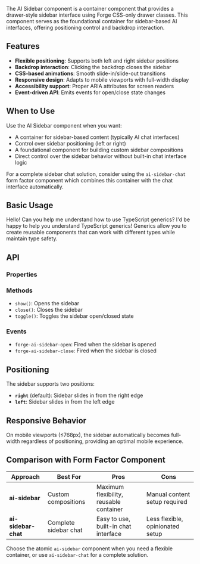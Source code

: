 
<Meta of={AiSidebarStories} />

<Title>AI Sidebar</Title>

The AI Sidebar component is a container component that provides a drawer-style sidebar interface using Forge CSS-only drawer classes. This component serves as the foundational container for sidebar-based AI interfaces, offering positioning control and backdrop interaction.

## Features

- **Flexible positioning**: Supports both left and right sidebar positions
- **Backdrop interaction**: Clicking the backdrop closes the sidebar
- **CSS-based animations**: Smooth slide-in/slide-out transitions
- **Responsive design**: Adapts to mobile viewports with full-width display
- **Accessibility support**: Proper ARIA attributes for screen readers
- **Event-driven API**: Emits events for open/close state changes

## When to Use

Use the AI Sidebar component when you want:

- A container for sidebar-based content (typically AI chat interfaces)
- Control over sidebar positioning (left or right)
- A foundational component for building custom sidebar compositions
- Direct control over the sidebar behavior without built-in chat interface logic

For a complete sidebar chat solution, consider using the `ai-sidebar-chat` form factor component which combines this container with the chat interface automatically.

## Basic Usage

<Canvas>
  <div style={{ position: 'relative', height: '400px', overflow: 'hidden' }}>
    <forge-ai-sidebar>
      <forge-ai-chat-interface show-minimize-button>
        <forge-ai-user-message>Hello! Can you help me understand how to use TypeScript generics?</forge-ai-user-message>
        <forge-ai-response-message>
          I'd be happy to help you understand TypeScript generics! Generics allow you to create reusable components that
          can work with different types while maintain type safety.
        </forge-ai-response-message>
      </forge-ai-chat-interface>
    </forge-ai-sidebar>
  </div>
</Canvas>

## API

### Properties

<CustomArgTypes />

### Methods

- `show()`: Opens the sidebar
- `close()`: Closes the sidebar
- `toggle()`: Toggles the sidebar open/closed state

### Events

- `forge-ai-sidebar-open`: Fired when the sidebar is opened
- `forge-ai-sidebar-close`: Fired when the sidebar is closed

## Positioning

The sidebar supports two positions:

- **`right`** (default): Sidebar slides in from the right edge
- **`left`**: Sidebar slides in from the left edge

## Responsive Behavior

On mobile viewports (≤768px), the sidebar automatically becomes full-width regardless of positioning, providing an optimal mobile experience.

## Comparison with Form Factor Component

| Approach            | Best For              | Pros                                    | Cons                             |
| ------------------- | --------------------- | --------------------------------------- | -------------------------------- |
| **ai-sidebar**      | Custom compositions   | Maximum flexibility, reusable container | Manual content setup required    |
| **ai-sidebar-chat** | Complete sidebar chat | Easy to use, built-in chat interface    | Less flexible, opinionated setup |

Choose the atomic `ai-sidebar` component when you need a flexible container, or use `ai-sidebar-chat` for a complete solution.
